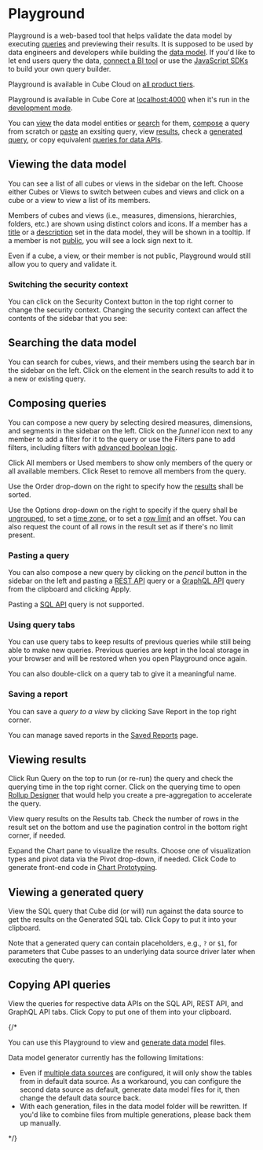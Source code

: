 # Playground

Playground is a web-based tool that helps validate the data model by executing
[queries][ref-queries] and previewing their results. It is supposed to be used
by data engineers and developers while building the [data model][ref-data-modeling].
If you'd like to let end users query the data, [connect a BI tool][ref-dataviz-tools]
or use the [JavaScript SDKs][ref-js-sdk] to build your own query builder.

<SuccessBox>

Playground is available in Cube Cloud on
[all product tiers](https://cube.dev/pricing).

</SuccessBox>

<InfoBox>

Playground is available in Cube Core at [localhost:4000](http://localhost:4000)
when it's run in the [development mode][ref-dev-mode].

</InfoBox>

You can [view](#viewing-the-data-model) the data model entities or [search](#searching-the-data-model)
for them, [compose](#composing-queries) a query from scratch or [paste](#pasting-a-query)
an exsiting query, view [results](#viewing-results), check a [generated
query](#viewing-a-generated-query), or copy equivalent [queries for data APIs](#copying-api-queries).

<YouTubeVideo
  url="https://www.youtube.com/embed/4epojUSQvOU"
  aspectRatio={4/3}
/>

## Viewing the data model

You can see a list of all cubes or views in the sidebar on the left. Choose either
<Btn>Cubes</Btn> or <Btn>Views</Btn> to switch between cubes and views and click
on a cube or a view to view a list of its members.

<Screenshot
  highlight="inset(7.5% 74% 1% 4% round 10px)"
  src="https://ucarecdn.com/08d5cc69-431d-43d9-8da4-804029adf1fa/"
/>

Members of cubes and views (i.e., measures, dimensions, hierarchies, folders, etc.)
are shown using distinct colors and icons. If a member has
a [title][ref-data-model-title] or a [description][ref-data-model-description] set
in the data model, they will be shown in a tooltip. If a member is not
[public][ref-data-model-public], you will see a lock sign next to it.

<InfoBox>

Even if a cube, a view, or their member is not public, Playground would still allow
you to query and validate it.

</InfoBox>

### Switching the security context

You can click on the <Btn>Security Context</Btn> button in the top right corner to
change the security context. Changing the security context can affect the contents
of the sidebar that you see:

<Screenshot src="https://ucarecdn.com/1a0721e8-8f7c-44ce-ad02-d688721a73f1/" />

## Searching the data model

You can search for cubes, views, and their members using the search bar in the
sidebar on the left. Click on the element in the search results to add it to a new
or existing query.

<Screenshot
  highlight="inset(7.5% 74% 1% 4% round 10px)"
  src="https://ucarecdn.com/c9e3a8e5-d9f5-4a15-82c1-859bbebd8493/"
/>

## Composing queries

You can compose a new query by selecting desired measures, dimensions, and segments
in the sidebar on the left. Click on the _funnel_ icon next to any member to add a filter
for it to the query or use the <Btn>Filters</Btn> pane to add filters, including filters
with [advanced boolean logic][ref-boolean-filters].

Click <Btn>All members</Btn> or <Btn>Used members</Btn> to show only members of the
query or all available members. Click <Btn>Reset</Btn> to remove all members from the query.

<Screenshot
  highlight="inset(7.5% 74% 1% 4% round 10px)"
  src="https://ucarecdn.com/1f052da4-1e7d-46c0-98b5-616eabbaa128/"
/>

Use the <Btn>Order</Btn> drop-down on the right to specify how the
[results](/product/workspace/playground#viewing-results) shall be sorted.

<Screenshot
  highlight="inset(35% 9% 15% 64% round 10px)"
  src="https://ucarecdn.com/82719c33-8881-42c6-9353-acd2e678014b/"
/>

Use the <Btn>Options</Btn> drop-down on the right to specify if the query shall be
[ungrouped][ref-ungrouped-query], to set a [time zone][ref-time-zone], or to set
a [row limit][ref-row-limit] and an offset. You can also request the count of all rows
in the result set as if there's no limit present.

<Screenshot
  highlight="inset(35% 0 15% 80% round 10px)"
  src="https://ucarecdn.com/92dac6aa-f260-4ee3-9065-f1b29fe0d99f/"
/>

### Pasting a query

You can also compose a new query by clicking on the _pencil_ button in the sidebar on the
left and pasting a [REST API][ref-rest-api] query or a [GraphQL API][ref-graphql-api]
query from the clipboard and clicking <Btn>Apply</Btn>.

<Screenshot src="https://ucarecdn.com/d34949a1-40a7-4cb5-b180-efa63f94b201/" />

Pasting a [SQL API][ref-sql-api] query is not supported.

### Using query tabs

You can use query tabs to keep results of previous queries while still being
able to make new queries. Previous queries are kept in the local storage in your browser
and will be restored when you open Playground once again.

You can also double-click on a query tab to give it a meaningful name.

### Saving a report

You can save a _query to a view_ by clicking <Btn>Save Report</Btn> in the top right corner.

<Screenshot
  src="https://ucarecdn.com/c4865552-59ab-4d20-bd7d-5310be07e16c/"
  highlight="inset(6% 0 88% 91% round 10px)"
/>

You can manage saved reports in the <Btn>[Saved Reports][ref-saved-reports]</Btn> page.

## Viewing results

Click <Btn>Run Query</Btn> on the top to run (or re-run) the query and check the
querying time in the top right corner. Click on the querying time to open [Rollup
Designer][ref-rollup-designer] that would help you create a pre-aggregation
to accelerate the query.

View query results on the <Btn>Results</Btn> tab. Check the number of rows in the result
set on the bottom and use the pagination control in the bottom right corner, if needed.

<Screenshot
  highlight="inset(7.5% 0 0 26% round 10px)"
  src="https://ucarecdn.com/399016dc-06de-4652-a86f-ca98f944725e/"
/>

Expand the <Btn>Chart</Btn> pane to visualize the results. Choose one of visualization
types and pivot data via the <Btn>Pivot</Btn> drop-down, if needed. Click <Btn>Code</Btn>
to generate front-end code in [Chart Prototyping][ref-chart-prototyping].

<Screenshot
  highlight="inset(7.5% 0 0 26% round 10px)"
  src="https://ucarecdn.com/368ceb39-c3b9-45c4-8a7a-873cee571d69/"
/>

## Viewing a generated query

View the SQL query that Cube did (or will) run against the data source to get the results
on the <Btn>Generated SQL</Btn> tab. Click <Btn>Copy</Btn> to put it into your clipboard.

<Screenshot
  highlight="inset(7.5% 0 0 26% round 10px)"
  src="https://ucarecdn.com/d2b6e514-9219-49ea-bae6-bcd0f1936542/"
/>

<InfoBox>

Note that a generated query can contain placeholders, e.g., `?` or `$1`, for parameters
that Cube passes to an underlying data source driver later when executing the query.

</InfoBox>

## Copying API queries

View the queries for respective data APIs on the <Btn>SQL API</Btn>, <Btn>REST API</Btn>,
and <Btn>GraphQL API</Btn> tabs. Click <Btn>Copy</Btn> to put one of them into your clipboard.

<Screenshot
  highlight="inset(7.5% 0 0 26% round 10px)"
  src="https://ucarecdn.com/1b32fe0d-9a2a-4251-a650-6226a3006e86/"
/>

{/*

You can use this Playground to view and [generate data model][ref-data-model]
files.

<WarningBox>

Data model generator currently has the following limitations:
- Even if [multiple data sources][ref-multiple-data-sources] are configured,
it will only show the tables from in default data source. As a workaround, you
can configure the second data source as default, generate data model files for
it, then change the default data source back.
- With each generation, files in the data model folder will be rewritten. If
you'd like to combine files from multiple generations, please back them up
manually. 

</WarningBox>

*/}

[ref-dev-mode]: /product/configuration#development-mode
[ref-rollup-designer]: /product/workspace/rollup-designer
[ref-dataviz-tools]: /product/configuration/visualization-tools
[ref-js-sdk]: /product/apis-integrations/javascript-sdk
[ref-data-model]: /product/workspace/data-model#generating-data-model-files
[ref-multiple-data-sources]: /product/configuration/advanced/multiple-data-sources
[ref-queries]: /product/apis-integrations/queries
[ref-data-modeling]: /product/data-modeling
[ref-data-model-title]: /product/data-modeling/reference/measures#title
[ref-data-model-description]: /product/data-modeling/reference/measures#description
[ref-data-model-public]: /product/data-modeling/reference/measures#public
[ref-rest-api]: /product/apis-integrations/rest-api
[ref-graphql-api]: /product/apis-integrations/graphql-api
[ref-sql-api]: /product/apis-integrations/sql-api
[ref-ungrouped-query]: /product/apis-integrations/queries#ungrouped-query
[ref-time-zone]: /product/apis-integrations/queries#time-zone
[ref-row-limit]: /product/apis-integrations/queries#limit
[ref-chart-prototyping]: /product/workspace/vizard
[ref-boolean-filters]: /product/apis-integrations/rest-api/query-format#boolean-logical-operators
[ref-saved-reports]: /product/workspace/saved-reports